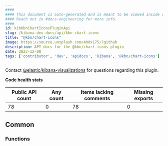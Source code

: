 ```yaml
---
####
#### This document is auto-generated and is meant to be viewed inside our experimental, new docs system.
#### Reach out in #docs-engineering for more info.
####
id: kibKbnChartIconsPluginApi
slug: /kibana-dev-docs/api/kbn-chart-icons
title: "@kbn/chart-icons"
image: https://source.unsplash.com/400x175/?github
description: API docs for the @kbn/chart-icons plugin
date: 2023-12-08
tags: ['contributor', 'dev', 'apidocs', 'kibana', '@kbn/chart-icons']
---
```




Contact [@elastic/kibana-visualizations](https://github.com/orgs/elastic/teams/kibana-visualizations) for questions regarding this plugin.

**Code health stats**

| Public API count  | Any count | Items lacking comments | Missing exports |
|-------------------|-----------|------------------------|-----------------|
| 78 | 0 | 78 | 0 |

## Common

### Functions
<DocDefinitionList data={kbnChartIconsObj.common.functions}/>

